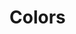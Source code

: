 
<Meta title="Style Guide/Colors" />

# Colors

<ColorPalette>
    <ColorItem
    title="brand"
    colors={{ 25: '#EAECF2', 50: '#D5DAE5', 400: '#6D7CA4', 700: '#2E447D', 800: '#273A6C' }}
    />
    <ColorItem 
    title="gray" 
    colors={{ 800: '#182230', 950: '#0C111D' }} 
    />
    <ColorItem 
    title="gray.neutral" 
    colors={{         
    25: "#FCFCFD",
    50: "#F9FAFB",
    100: "#F3F4F6",
    200: "#E5E7EB",
    300: "#D2D6DB",
    400: "#9DA4AE",
    500: "#6C737F",
    600: "#4D5761",
    800: "#1F2A37" }} 
    />
    <ColorItem
    title="yellow"
    colors={{
    700: "#A57C37",
    }}
    />
    <ColorItem
    title="orange"
    colors={{
    700: "#AC552A",
    }}
    />
    <ColorItem
    title="success"
    colors={{
    25: "#E8F1F2",
    700: "#1D777D",
    }}
    />
    <ColorItem
    title="warning"
    colors={{
    25: "#FFFCF5",
    }}
    />
    <ColorItem
    title="error"
    colors={{
    25: "#F5E9EC",
    500: "#B9667A",
    700: "#9B2541",
    800: "#811D34",
    900: "#67182B"
    }}
    />
</ColorPalette>
